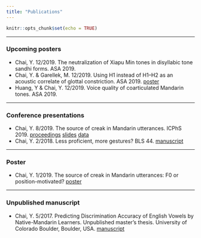 ```yaml
---
title: "Publications"
---
```

```r
knitr::opts_chunk$set(echo = TRUE)

```

***

### Upcoming posters

* Chai, Y. 12/2019. The neutralization of Xiapu Min tones in disyllabic tone sandhi forms. ASA 2019.
* Chai, Y. & Garellek, M. 12/2019. Using H1 instead of H1–H2 as an acoustic correlate of glottal constriction. ASA 2019. [poster](file/Chai_Garellek_ASA_F2019.pdf)
* Huang, Y & Chai, Y. 12/2019. Voice quality of coarticulated Mandarin tones. ASA 2019.


***

### Conference presentations

* Chai, Y. 8/2019. The source of creak in Mandarin utterances. ICPhS 2019. [proceedings](file/proceeding_icphs2019_yc.pdf) [slides](file/slides_icphs2019_yc.pdf) [data](https://doi.org/10.17605/OSF.IO/XR8D7)
* Chai, Y. 2/2018. Less proficient, more gestures? BLS 44. [manuscript](file/manuscript_bls_yc.pdf)


***

### Poster
* Chai, Y. 1/2019. The source of creak in Mandarin utterances: F0 or position-motivated? [poster](file/poster_lsa2019_yc.pdf)

***

### Unpublished manuscript
* Chai, Y. 5/2017. Predicting Discrimination Accuracy of English Vowels by Native-Mandarin Learners. Unpublished master's thesis. University of Colorado Boulder, Boulder, USA. [manuscript](file/ma_thesis_yc.pdf)


